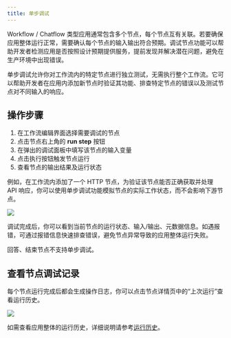 ```yaml
---
title: 单步调试
---
```


Workflow / Chatflow 类型应用通常包含多个节点，每个节点互有关联。若要确保应用整体运行正常，需要确认每个节点的输入输出符合预期。调试节点功能可以帮助开发者检测应用是否按照设计预期提供服务，提前发现并解决潜在问题，避免在生产环境中出现错误。

单步调试允许你对工作流内的特定节点进行独立测试，无需执行整个工作流。它可以帮助开发者在应用内添加新节点时验证其功能、排查特定节点的错误以及测试节点对不同输入的响应。

## 操作步骤

1. 在工作流编辑界面选择需要调试的节点
2. 点击节点右上角的 **run step** 按钮
3. 在弹出的调试面板中填写该节点的输入变量
4. 点击执行按钮触发节点运行
5. 查看节点的输出结果及运行状态

例如，在工作流内添加了一个 HTTP 节点，为验证该节点能否正确获取并处理 API 响应，你可以使用单步调试功能模拟节点的实际工作状态，而不会影响下游节点。

![](https://assets-docs.dify.ai/2025/04/376c9de6f92cb7a5f97a6661c5e0e9eb.png)

调试完成后，你可以看到当前节点的运行状态、输入/输出、元数据信息。如遇报错，可通过报错信息快速排查错误，避免节点异常导致的应用整体运行失败。

<Warning>
    回答、结束节点不支持单步调试。
</Warning>

## 查看节点调试记录

每个节点运行完成后都会生成操作日志，你可以点击节点详情页中的“上次运行”查看运行历史。

![](https://assets-docs.dify.ai/2025/06/9c6e57236d85f426a930424863042d7d.png)

如需查看应用整体的运行历史，详细说明请参考[运行历史](/zh-hans/guides/workflow/debug-and-preview/history)。
